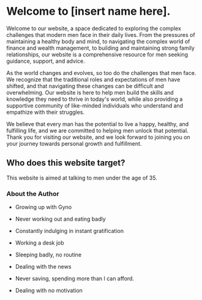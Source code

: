 # Welcome to [insert name here].

Welcome to our website, a space dedicated to exploring the complex challenges that modern men face in their daily lives. From the pressures of maintaining a healthy body and mind, to navigating the complex world of finance and wealth management, to building and maintaining strong family relationships, our website is a comprehensive resource for men seeking guidance, support, and advice.

As the world changes and evolves, so too do the challenges that men face. We recognize that the traditional roles and expectations of men have shifted, and that navigating these changes can be difficult and overwhelming. Our website is here to help men build the skills and knowledge they need to thrive in today's world, while also providing a supportive community of like-minded individuals who understand and empathize with their struggles.

We believe that every man has the potential to live a happy, healthy, and fulfilling life, and we are committed to helping men unlock that potential. Thank you for visiting our website, and we look forward to joining you on your journey towards personal growth and fulfillment.

## Who does this website target?

This website is aimed at talking to men under the age of 35. 

### About the Author

- Growing up with Gyno

- Never working out and eating badly

- Constantly indulging in instant gratification

- Working a desk job

- Sleeping badly, no routine

- Dealing with the news

- Never saving, spending more than I can afford.

- Dealing with no motivation
